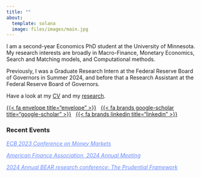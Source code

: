 ```yaml
---
title: ""
about: 
  template: solana
  image: files/images/main.jpg
---
```

::: {#bio}
I am a second-year Economics PhD student at the University of Minnesota. My research interests are broadly in Macro-Finance, Monetary Economics, Search and Matching models, and Computational methods.

Previously, I was a Graduate Research Intern at the Federal Reserve Board of Governors in Summer 2024, and before that a Research Assistant at the Federal Reserve Board of Governors.

Have a look at my [CV](files/cv/ethan-cohen-cv.pdf) and my [research](research.qmd).


::: {#landing-icons}
[{{< fa envelope title="envelope" >}}](mailto:cohen770@umn.edu) &nbsp;
[{{< fa brands google-scholar title="google-scholar" >}}](https://scholar.google.com/citations?hl=en&user=CSXtMcQAAAAJ&view_op=list_works&gmla=AFix5MZeG8Ss-qWI_U87S1taxnW8epjh7DKJbPt9z06Ci812SIkzXNUvbVRgBC0GQD4nzwvcYAoqn_jd9xrEcZ4S){target="_blank"} &nbsp; 
[{{< fa brands linkedin title="linkedin" >}}](https://www.linkedin.com/in/e-t-cohen){target="_blank"} 
:::
:::

### Recent Events

<a href="https://www.ecb.europa.eu/pub/conferences/html/20231109_money_markets_conference.en.html" target="_blank" style="color:#6688ff; text-decoration: underline;text-decoration-style: solid;"><i>ECB 2023 Conference on Money Markets</i></a>

<a href="https://www.aeaweb.org/conference/2024/program/1669?q=eNo1jTEKwzAQBL9cIrZWkRRp9IBAikAKf-CQrziwTkJcJxKE0d8j46SbXdjZHcZmknXphRH2f0TAFcODzHKcAR6Na5p0FyWNQpt76FHxKtTmXCK4Z1ZuVLt75U1id0sltSSnz2Ol_hNJ4pPewp_jtJYyi9sFY3wBHl8wHA,," target="_blank" style="color:#6688ff; text-decoration: underline;text-decoration-style: solid;"><i>American Finance Association, 2024 Annual Meeting</i></a>

<a href="https://www.bankofengland.co.uk/events/2024/february/boe-annual-bear-conference-the-prudential-framework" target="_blank" style="color:#6688ff; text-decoration: underline;text-decoration-style: solid;"><i> 2024 Annual BEAR research conference: The Prudential Framework</i></a>
